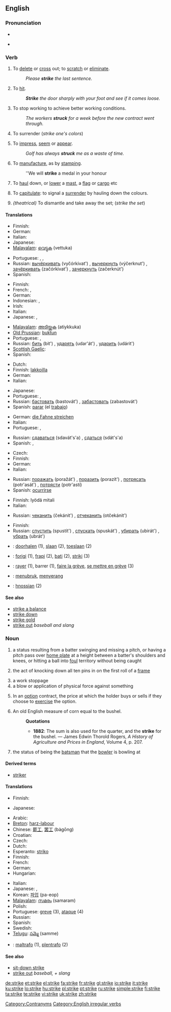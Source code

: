 ==English==

===Pronunciation===
* {{IPA|/stɻaɪk/}}
* {{audio|en-us-strike.ogg|Audio (US)}}
*: {{rhymes|aɪk}}

===Verb===
{{en-verb|strikes|striking|struck|'''[[struck]]''' or '''[[stricken]]'''}}

# To [[delete]] or [[cross]] out; to [[scratch]] or [[eliminate]].
#: ''Please '''strike''' the last sentence.''
# To [[hit]].
#: '''''Strike''' the door sharply with your foot and see if it comes loose.''
# To stop working to achieve better working conditions.
#: ''The workers '''struck''' for a week before the new contract went through.''
# {{obsolete}} To surrender (''strike one's colors'')
# To [[impress]], [[seem]] or [[appear]].
#: ''Golf has always '''struck''' me as a waste of time.''
# To [[manufacture]], as by [[stamping]].
#: ''We will '''strike''' a medal in your honour
# {{nautical}} To [[haul]] down, or [[lower]] a [[mast]], a [[flag]] or [[cargo]] etc
# {{nautical}} To [[capitulate]]: to signal a [[surrender]] by hauling down the colours.
# ''{theatrical)'' To dismantle and take away the set; (''strike the set'')

====Translations====
{{trans-top|to delete}}
* Finnish: {{t+|fi|poistaa}}
* German: {{t+|de|streichen}}
* Italian: {{t+|it|cancellare}}
* Japanese: {{t-|ja|消す|tr=kesu|sc=Jpan}}
* [[Malayalam]]: [[വെട്ടുക]] (vettuka)
{{trans-mid}}
* Portuguese: {{t+|pt|eliminar}}, {{t+|pt|deletar}}, {{t+|pt|excluir}}
* Russian: [[вычёркивать]] (vyčórkivat') {{impf}}, [[вычеркнуть]] (výčerknut') {{pf}}, [[зачёркивать]] (začórkivat') {{impf}}, [[зачеркнуть]] (začerknút') {{pf}}
* Spanish: {{t+|es|tachar}}
{{trans-bottom}}

{{trans-top|to hit}}
* Finnish: {{t+|fi|lyödä}}
* French: {{t+|fr|frapper}}, {{t+|fr|battre}}
* German: {{t+|de|schlagen}}
* Indonesian: {{t+|id|menabrak|xs=Indonesian}}, {{t+|id|tabrak|xs=Indonesian}}
* Irish: {{t-|ga|buail|xs=Irish}}
* Italian: {{t+|it|colpire}}
* Japanese: {{t+|ja|打つ|tr=utsu|sc=Jpan}}, {{t-|ja|攻撃する|tr=kōgeki suru|sc=Jpan}}
{{trans-mid}}
* [[Malayalam]]: [[അടിയ്ക്കുക]] (atiykkuka)
* [[Old Prussian]]: [[buktun]]
* Portuguese: {{t+|pt|acertar}}, {{t+|pt|golpear}}
* Russian: [[бить]] (bit') {{impf}}, [[ударять]] (udar'át') {{impf}}, [[ударить]] (udárit') {{pf}}
* [[Scottish Gaelic]]: {{t-|gd|buail|xs=Scottish Gaelic}}
* Spanish: {{t+|es|golpear}}
{{trans-bottom}}

{{trans-top|to stop working to achieve better working conditions}}
* Dutch: {{t+|nl|staken}}
* Finnish: [[lakkoilla]]
* German: {{t+|de|streiken}}
* Italian: {{t+|it|scioperare}}
{{trans-mid}}
* Japanese: {{t|ja|ストライキを起こす|tr=sutoraiki wo okosu|sc=Jpan}}
* Portuguese: {{t+|pt|parar}}, {{t-|pt|paralizar}}
* Russian: [[бастовать]] (bastovát') {{impf}}, [[забастовать]] (zabastovát') {{pf}}
* Spanish: [[parar]] (el [[trabajo]]) {{pf}}
{{trans-bottom}}

{{trans-top|to surrender}}
* German: [[die Fahne streichen]]
* Italian: {{t+|it|arrendersi}}
* Portuguese: {{t+|pt|impressionar}}, {{t+|pt|parecer}}
{{trans-mid}}
* Russian: [[сдаваться]] (sdavát's'a) {{impf}}, [[сдаться]] (sdát's'a) {{pf}}
* Spanish: {{t-|es|arriar}}, {{t+|es|bajar}}
{{trans-bottom}}

{{trans-top|to impress, to seem}}
* Czech: {{t|cs|připadnout}}
* Finnish: {{t+|fi|vaikuttaa}}
* German: {{t+|de|scheinen}}
* Italian: {{t+|it|sembrare}}
{{trans-mid}}
* Russian: [[поражать]] (poražát') {{impf}}, [[поразить]] (porazít') {{pf}}, [[потрясать]] (potr'asát') {{impf}},  [[потрясти]] (potr'astí) {{pf}}
* Spanish: [[ocurrirse]]
{{trans-bottom}}

{{trans-top|to make a medal etc}}
* Finnish: lyödä mitali
* Italian: {{t-|it|coniare}}
{{trans-mid}}
* Russian: [[чеканить]] (čekánit') {{impf}}, [[отчеканить]] (otčekánit') {{pf}}
{{trans-bottom}}

{{trans-top|nautical}}
* Finnish: {{t+|fi|laskea}}
* Russian: [[спустить]] (spustít') {{impf}}, [[спускать]] (spuskát') {{pf}}, [[убирать]] (ubirát') {{impf}}, [[убрать]] (ubrát') {{pf}}
{{trans-mid}}
{{trans-bottom}}

{{checktrans-top}}
* {{ttbc|Dutch}}: [[doorhalen]] (1), [[slaan]] (2), [[toeslaan]] (2)
* {{ttbc|Esperanto}}: [[forigi]] (1), [[frapi]] (2), [[bati]] (2), [[striki]] (3)
* {{ttbc|French}}: [[rayer]] (1), barrer (1), [[faire la grève]], [[se mettre en grève]] (3)
{{checktrans-mid}}
* {{ttbc|Indonesian}}: [[tubruk|menubruk]], [[serang|menyerang]]
* {{ttbc|Old English}}: [[hnossian]] (2)
{{checktrans-bottom}}

====See also====
* [[strike a balance]]
* [[strike down]]
* [[strike gold]]
* [[strike out]] ''baseball and slang''

===Noun===
{{en-noun}}

# {{baseball}} a status resulting from a batter swinging and missing a pitch, or having a pitch pass over [[home plate]] at a height between a batter's shoulders and knees, or hitting a ball into [[foul]] territory without being caught
# {{context|bowling}} the act of knocking down all ten pins in on the first roll of a [[frame]]
# a work stoppage
# a blow or application of physical force against something
# {{finance}} In an [[option]] contract, the price at which the holder buys or sells if they choose to [[exercise]] the option.
# An old English measure of corn equal to the bushel.
#: '''Quotations'''
#:* '''1882''': The sum is also used for the quarter, and the '''strike''' for the bushel. &mdash; James Edwin Thorold Rogers, ''A History of Agriculture and Prices in England'', Volume 4, p. 207.
# {{cricket}} the status of being the [[batsman]] that the [[bowler]] is bowling at

====Derived terms====
* [[striker]]

====Translations====
{{trans-top|in bowling}}
* Finnish: {{t-|fi|kaato}}
{{trans-mid}}
* Japanese: {{t|ja|ストライク|tr=sutoraiku|sc=Jpan}}
{{trans-bottom}}

{{trans-top|work stoppage}}
* Arabic: {{Arab|[[اضراب]]}} {{unicode|(’iɖrá:b)}}
* [[Breton]]: [[harz-labour]]
* Chinese: [[罷工]], [[罢工]] (bàgōng)
* Croatian: {{t-|hr|štrajk|m}}
* Czech: {{t-|cs|stávka|f}}
* Dutch: {{t+|nl|staking}}
* Esperanto: [[striko]]
* Finnish: {{t+|fi|lakko}}
* French: {{t+|fr|grève|f}}
* German: {{t+|de|Streik|m}}
* Hungarian: {{t+|hu|sztrájk}}
{{trans-mid}}
* Italian: {{t+|it|sciopero}}
* Japanese: {{qualifier|general}} {{t|ja|ストライキ|tr=sutoraiki|sc=Jpan}}, {{qualifier|law}} {{t|ja|同盟罷業|tr=dōmē-higyō|sc=Jpan}}
* Korean: [[파업]] (pa-eop)
* [[Malayalam]]: [[സമരം]] (samaram)
* Polish: {{t+|pl|strajk|m}}
* Portuguese: [[greve]] {{f}} (3), [[ataque]] {{m}} (4)
* Russian: {{t+|ru|забастовка|f|tr=zabastóvka|sc=Cyrl}}
* Spanish: {{t+|es|huelga|f}}
* Swedish: {{t+|sv|strejk}}
* [[Telugu]]: [[సమ్మె]] (samme)
{{trans-bottom}}

{{checktrans-top}}
* {{ttbc|Esperanto}}: [[maltrafo]] (1), [[plentrafo]] (2)
{{checktrans-bottom}}

====See also====
* [[sit-down strike]]
* [[strike out]] ''baseball, + slang''

[[Category:Contranyms]]
[[Category:English irregular verbs]]

[[de:strike]]
[[et:strike]]
[[el:strike]]
[[fa:strike]]
[[fr:strike]]
[[gl:strike]]
[[io:strike]]
[[it:strike]]
[[ku:strike]]
[[lo:strike]]
[[hu:strike]]
[[pl:strike]]
[[pt:strike]]
[[ru:strike]]
[[simple:strike]]
[[fi:strike]]
[[ta:strike]]
[[te:strike]]
[[vi:strike]]
[[uk:strike]]
[[zh:strike]]